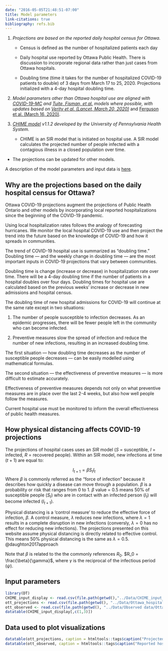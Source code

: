 ```yaml
---
date: "2016-05-05T21:48:51-07:00"
title: Model parameters
link-citations: true
bibliography: refs.bib
---
```


1) *Projections are based on the reported daily hospital census for Ottawa.*  

    - Census is defined as the number of hospitalized patients each day  

    - Daily hospital use reported by Ottawa Public Health. There is discussion to incorporate regional data rather than just cases from Ottawa hospitals. 

    - Doubling time (time it takes for the number of hospitalized COVID-19 patients to double) of 3 days from March 17 to 25, 2020. Projections initialized with a 4-day hospital doubling time. 

2) *Model parameters other than Ottawa hospital use are aligned with [COVID-19-MC](https://www.covid-19-mc.ca/interactive-model) and [Tuite, Fisman, et al.](https://www.medrxiv.org/content/10.1101/2020.03.24.20042705v1) models where possible, with updates based on [Verity et al. (Lancet, March 20, 2020)](https://www.thelancet.com/journals/laninf/article/PIIS1473-3099(20)30243-7/fulltext)* and [Ferguson et al. (March 16, 2020)](https://www.imperial.ac.uk/media/imperial-college/medicine/sph/ide/gida-fellowships/Imperial-College-COVID19-NPI-modelling-16-03-2020.pdf). 

3) *[CHIME model](https://penn-chime.phl.io/) v1.1.2 developed by the University of Pennsylvania Health System.*  

   - CHIME is an SIR model that is initiated on hospital use. A SIR model calculates the projected number of people infected with a contagious illness in a closed population over time. 

  - The projections can be updated for other models. 

A description of the model parameters and input data is [here](#parameters). 

## Why are the projections based on the daily hospital census for Ottawa? 

Ottawa COVID-19 projections augment the projections of Public Health Ontario and other models by incorporating local reported hospitalizations since the beginning of the COVID-19 pandemic.  

Using local hospitalization rates follows the analogy of forecasting hurricanes. We monitor the local hospital COVID-19 use and then project the trend into the future based on the knowledge of COVID-19 and how it spreads in communities. 

The trend of COVID-19 hospital use is summarized as “doubling time.” Doubling time — and the weekly change in doubling time — are the most important inputs in COVID-19 projections that vary between communities.  

Doubling time is change (increase or decrease) in hospitalization rate over time. There will be a 4-day doubling time if the number of patients in a hospital doubles over four days. Doubling times for hospital use are calculated based on the previous weeks’ increase or decrease in new admissions and hospital census.  

The doubling time of new hospital admissions for COVID-19 will continue at the same rate except in two situations:  

1) The number of people susceptible to infection decreases. As an epidemic progresses, there will be fewer people left in the community who can become infected.  

2) Preventive measures slow the spread of infection and reduce the number of new infections, resulting in an increased doubling time. 

The first situation — how doubling time decreases as the number of susceptible people decreases — can be easily modelled using mathematical formulas. 

The second situation — the effectiveness of preventive measures — is more difficult to estimate accurately.  

Effectiveness of preventive measures depends not only on what preventive measures are in place over the last 2-4 weeks, but also how well people follow the measures.  

Current hospital use must be monitored to inform the overall effectiveness of public health measures.

## How physical distancing affects COVID-19 projections

The projections of hospital cases uses an $SIR$ model ($S$ = susceptible, $I$ = infected, $R$ = recovered people). Within an SIR model, 
new infections at time ($t+1$) are equal to:

$$I_{t+1} = \beta S_t I_t $$
Where $\beta$ is commonly referred as the "force of infection" because it describes how quickly a disease can move through a population. $\beta$ is a probability or risk that ranges from 0 to 1. $\beta$ value = 0.5 means 50% of susceptible people ($S_t$) who are in contact with an infected person ($I_t$) will become infected ($I_{t+1}$). 

Physical distancing is a 'control measure' to reduce the effective force of infection, $\beta$. A control measure, $\lambda$ reduces new infections, where $\lambda = 1$ results in a complete disruption in new infections (conversly, $\lambda = 0$ has no effect for reducing new infections). The projections presented on this website assume physical distancing is directly related to effective control. This means 50% physical distancing is the same as $\lambda = 0.5$. @daughton2017approach

Note that $\beta$ is related to the the commonly references $R_0$. $R_0 = \frac{\beta}{\gamma}$, where $\gamma$ is the reciprocal of the infectious period ($\psi$).

## Input parameters {#parameters}

```r
library(DT)
CHIME_input_display <- read.csv(file.path(getwd(),"../Data/CHIME_input_display.csv"))
ott_projections <- read.csv(file.path(getwd(), "../Data/Ottawa_hospitalization_estimates_COVID.csv"))
ott_observed <- read.csv(file.path(getwd(), "../Data/Observed data/Ottawa_Observed_COVID_Hospital_Use.csv"))
datatable(CHIME_input_display[,c(1,3)])
```

## Data used to plot visualizations

```r
datatable(ott_projections, caption = htmltools::tags$caption("Projected data", style="font-size: 20px"), options = list(scrollX = TRUE))
datatable(ott_observed, caption = htmltools::tags$caption("Reported hospital use and deaths from Ottawa Public Health", style="font-size: 20px"), options = list(scrollX = TRUE))
```